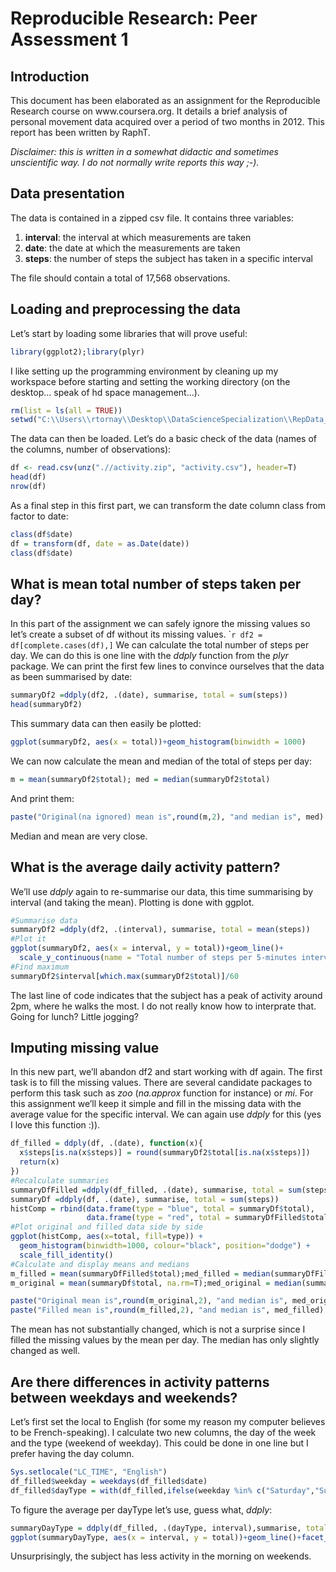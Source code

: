 # Reproducible Research: Peer Assessment 1

## Introduction
This document has been elaborated as an assignment for the Reproducible Research course on www.coursera.org. It details a brief analysis of personal movement data acquired over a period of two months in 2012.
This report has been written by RaphT.

*Disclaimer: this is written in a somewhat didactic and sometimes unscientific way. I do not normally write reports this way ;-).*

## Data presentation
The data is contained in a zipped csv file. It contains three variables:

1. **interval**: the interval at which measurements are taken
2. **date**: the date at which the measurements are taken
3. **steps**: the number of steps the subject has taken in a specific interval

The file should contain a total of 17,568 observations.

## Loading and preprocessing the data
Let's start by loading some libraries that will prove useful:
```r
library(ggplot2);library(plyr)
```
I like setting up the programming environment by cleaning up my workspace before starting and setting the working directory (on the desktop... speak of hd space management...).
```r
rm(list = ls(all = TRUE))
setwd("C:\\Users\\rtornay\\Desktop\\DataScienceSpecialization\\RepData_PeerAssessment1")
```
The data can then be loaded. Let's do a basic check of the data (names of the columns, number of observations):
```r
df <- read.csv(unz(".//activity.zip", "activity.csv"), header=T)
head(df)
nrow(df)
```
As a final step in this first part, we can transform the date column class from factor to date:
```r
class(df$date)
df = transform(df, date = as.Date(date))
class(df$date)
```
## What is mean total number of steps taken per day?
In this part of the assignment we can safely ignore the missing values so let's create a subset of df without its missing values.
````r
df2 = df[complete.cases(df),]
```
We can calculate the total number of steps per day. We can do this is one line with the *ddply* function from the *plyr* package. We can print the first few lines to convince ourselves that the data as been summarised by date:
```r
summaryDf2 =ddply(df2, .(date), summarise, total = sum(steps))
head(summaryDf2)
```
This summary data can then easily be plotted:
```r
ggplot(summaryDf2, aes(x = total))+geom_histogram(binwidth = 1000)
```

We can now calculate the mean and median of the total of steps per day:
```r
m = mean(summaryDf2$total); med = median(summaryDf2$total)
```
And print them:
```r
paste("Original(na ignored) mean is",round(m,2), "and median is", med)
```
Median and mean are very close.

## What is the average daily activity pattern?
We'll use *ddply* again to re-summarise our data, this time summarising by interval (and taking the mean). Plotting is done with ggplot.
```r
#Summarise data
summaryDf2 =ddply(df2, .(interval), summarise, total = mean(steps))
#Plot it
ggplot(summaryDf2, aes(x = interval, y = total))+geom_line()+
  scale_y_continuous(name = "Total number of steps per 5-minutes interval")
#Find maximum
summaryDf2$interval[which.max(summaryDf2$total)]/60
```
The last line of code indicates that the subject has a peak of activity around 2pm, where he walks the most. I do not really know how to interprate that. Going for lunch? Little jogging?

## Imputing missing value
In this new part, we'll abandon df2 and start working with df again. The first task is to fill the missing values. There are several candidate packages to perform this task such as *zoo* (*na.approx* function for instance) or *mi*. For this assignment we'll keep it simple and fill in the missing data with the average value for the specific interval. We can again use *ddply* for this (yes I love this function :)).
```r
df_filled = ddply(df, .(date), function(x){
  x$steps[is.na(x$steps)] = round(summaryDf2$total[is.na(x$steps)])
  return(x)
})
#Recalculate summaries
summaryDfFilled =ddply(df_filled, .(date), summarise, total = sum(steps))
summaryDf =ddply(df, .(date), summarise, total = sum(steps))
histComp = rbind(data.frame(type = "blue", total = summaryDf$total),
                 data.frame(type = "red", total = summaryDfFilled$total))
#Plot original and filled data side by side
ggplot(histComp, aes(x=total, fill=type)) +
  geom_histogram(binwidth=1000, colour="black", position="dodge") +
  scale_fill_identity()
#Calculate and display means and medians
m_filled = mean(summaryDfFilled$total);med_filled = median(summaryDfFilled$total)
m_original = mean(summaryDf$total, na.rm=T);med_original = median(summaryDf$total, na.rm=T)

paste("Original mean is",round(m_original,2), "and median is", med_original)
paste("Filled mean is",round(m_filled,2), "and median is", med_filled)
```
The mean has not substantially changed, which is not a surprise since I filled the missing values by the mean per day. The median has only slightly changed as well.

## Are there differences in activity patterns between weekdays and weekends?
Let's first set the local to English (for some my reason my computer believes to be French-speaking). I calculate two new columns, the day of the week and the type (weekend of weekday). This could be done in one line but I prefer having the day column.
```r
Sys.setlocale("LC_TIME", "English")
df_filled$weekday = weekdays(df_filled$date)
df_filled$dayType = with(df_filled,ifelse(weekday %in% c("Saturday","Sunday"),"weekend","weekday"))
```
To figure the average per dayType let's use, guess what, *ddply*:
```r
summaryDayType = ddply(df_filled, .(dayType, interval),summarise, total = mean(steps)) 
ggplot(summaryDayType, aes(x = interval, y = total))+geom_line()+facet_grid(dayType~.)
```

Unsurprisingly, the subject has less activity in the morning on weekends.
